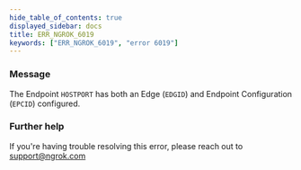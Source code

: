 ```yaml
---
hide_table_of_contents: true
displayed_sidebar: docs
title: ERR_NGROK_6019
keywords: ["ERR_NGROK_6019", "error 6019"]
---
```


### Message

The Endpoint `HOSTPORT` has both an Edge (`EDGID`) and Endpoint Configuration (`EPCID`) configured.

### Further help

If you're having trouble resolving this error, please reach out to [support@ngrok.com](mailto:support@ngrok.com?subject=Help%20with%20ERR_NGROK_6019)
